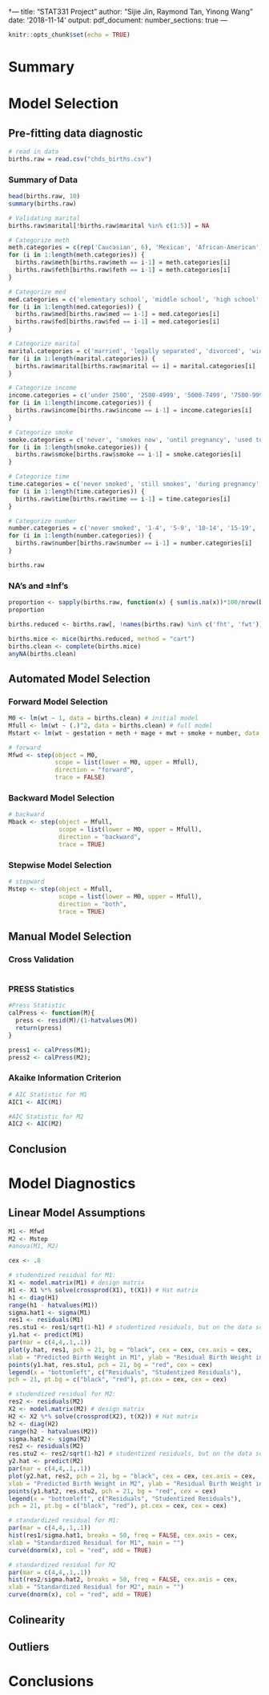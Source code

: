 †---
title: "STAT331 Project"
author: "Sijie Jin, Raymond Tan, Yinong Wang"
date: '2018-11-14'
output: 
  pdf_document:
    number_sections: true
---

```r
knitr::opts_chunk$set(echo = TRUE)
```

# Summary

# Model Selection

## Pre-fitting data diagnostic

```r
# read in data
births.raw = read.csv("chds_births.csv")
```

### Summary of Data

```r
head(births.raw, 10)
summary(births.raw)
```

```r
# Validating marital
births.raw$marital[!births.raw$marital %in% c(1:5)] = NA
```


```r
# Categorize meth
meth.categories = c(rep('Caucasian', 6), 'Mexican', 'African-American', 'Asian', 'Mixed', 'Other')
for (i in 1:length(meth.categories)) {
  births.raw$meth[births.raw$meth == i-1] = meth.categories[i]
  births.raw$feth[births.raw$feth == i-1] = meth.categories[i]
}

# Categorize med
med.categories = c('elementary school', 'middle school', 'high school', 'high school + trade school', 'high school + some college', 'college graduate', 'trade school', 'high school unclear')
for (i in 1:length(med.categories)) {
  births.raw$med[births.raw$med == i-1] = med.categories[i]
  births.raw$fed[births.raw$fed == i-1] = med.categories[i]
}

# Categorize marital
marital.categories = c('married', 'legally separated', 'divorced', 'widowed', 'never married')
for (i in 1:length(marital.categories)) {
  births.raw$marital[births.raw$marital == i] = marital.categories[i]
}

# Categorize income
income.categories = c('under 2500', '2500-4999', '5000-7499', '7500-9999', '10000-12499', '12500-14999', '15000-17499', '17500-19999', '20000-22499', 'over 22500')
for (i in 1:length(income.categories)) {
  births.raw$income[births.raw$income == i-1] = income.categories[i]
}

# Categorize smoke
smoke.categories = c('never', 'smokes now', 'until pregnancy', 'used to, not anymore')
for (i in 1:length(smoke.categories)) {
  births.raw$smoke[births.raw$smoke == i-1] = smoke.categories[i]
}

# Categorize time
time.categories = c('never smoked', 'still smokes', 'during pregnancy', 'less than a year', '1-2 years', '2-3 years', '3-4 years', '5-9 years', 'more than 10 years', 'quit but don’t know when')
for (i in 1:length(time.categories)) {
  births.raw$time[births.raw$time == i-1] = time.categories[i]
}

# Categorize number
number.categories = c('never smoked', '1-4', '5-9', '10-14', '15-19', '20-29', '30=39', '40-60', 'more than 60', 'smoked but don’t know how much')
for (i in 1:length(number.categories)) {
  births.raw$number[births.raw$number == i-1] = number.categories[i]
}

births.raw
```

### NA's and $\pm$Inf's

```r
proportion <- sapply(births.raw, function(x) { sum(is.na(x))*100/nrow(births.raw) })
proportion

births.reduced <- births.raw[, !names(births.raw) %in% c('fht', 'fwt')]

births.mice <- mice(births.reduced, method = "cart")
births.clean <- complete(births.mice)
anyNA(births.clean)
```

## Automated Model Selection

### Forward Model Selection

```r
M0 <- lm(wt ~ 1, data = births.clean) # initial model
Mfull <- lm(wt ~ (.)^2, data = births.clean) # full model
Mstart <- lm(wt ~ gestation + meth + mage + mwt + smoke + number, data = births.clean) # start model

# forward
Mfwd <- step(object = M0,
             scope = list(lower = M0, upper = Mfull),
             direction = "forward",
             trace = FALSE)


```

### Backward Model Selection

```r
# backward
Mback <- step(object = Mfull, 
              scope = list(lower = M0, upper = Mfull),
              direction = "backward", 
              trace = TRUE)
```

### Stepwise Model Selection

```r
# stepward
Mstep <- step(object = Mfull, 
              scope = list(lower = M0, upper = Mfull),
              direction = "both", 
              trace = TRUE)

```

## Manual Model Selection

### Cross Validation

```r

```

### PRESS Statistics

```r
#Press Statistic
calPress <- function(M){
  press <- resid(M)/(1-hatvalues(M))
  return(press)
}

press1 <- calPress(M1);
press2 <- calPress(M2);
```



### Akaike Information Criterion
```r
# AIC Statistic for M1
AIC1 <- AIC(M1)

#AIC Statistic for M2
AIC2 <- AIC(M2)
```



## Conclusion

# Model Diagnostics

## Linear Model Assumptions
```r
M1 <- Mfwd
M2 <- Mstep
#anova(M1, M2)

cex <- .8

# studendized residual for M1:
X1 <- model.matrix(M1) # design matrix
H1 <- X1 %*% solve(crossprod(X1), t(X1)) # Hat matrix
h1 <- diag(H1)
range(h1 - hatvalues(M1))
sigma.hat1 <- sigma(M1)
res1 <- residuals(M1)
res.stu1 <- res1/sqrt(1-h1) # studentized residuals, but on the data scale
y1.hat <- predict(M1)
par(mar = c(4,4,.1,.1))
plot(y.hat, res1, pch = 21, bg = "black", cex = cex, cex.axis = cex,
xlab = "Predicted Birth Weight in M1", ylab = "Residual Birth Weight in M1")
points(y1.hat, res.stu1, pch = 21, bg = "red", cex = cex)
legend(x = "bottomleft", c("Residuals", "Studentized Residuals"),
pch = 21, pt.bg = c("black", "red"), pt.cex = cex, cex = cex)

# studendized residual for M2:
res2 <- residuals(M2) 
X2 <- model.matrix(M2) # design matrix
H2 <- X2 %*% solve(crossprod(X2), t(X2)) # Hat matrix
h2 <- diag(H2)
range(h2 - hatvalues(M2))
sigma.hat2 <- sigma(M2)
res2 <- residuals(M2)
res.stu2 <- res2/sqrt(1-h2) # studentized residuals, but on the data scale
y2.hat <- predict(M2)
par(mar = c(4,4,.1,.1))
plot(y2.hat, res2, pch = 21, bg = "black", cex = cex, cex.axis = cex,
xlab = "Predicted Birth Weight in M2", ylab = "Residual Birth Weight in M2")
points(y1.hat2, res.stu2, pch = 21, bg = "red", cex = cex)
legend(x = "bottomleft", c("Residuals", "Studentized Residuals"),
pch = 21, pt.bg = c("black", "red"), pt.cex = cex, cex = cex)

# standardized residual for M1:
par(mar = c(4,4,.1,.1))
hist(res1/sigma.hat1, breaks = 50, freq = FALSE, cex.axis = cex,
xlab = "Standardized Residual for M1", main = "")
curve(dnorm(x), col = "red", add = TRUE)

# standardized residual for M2
par(mar = c(4,4,.1,.1))
hist(res2/sigma.hat2, breaks = 50, freq = FALSE, cex.axis = cex,
xlab = "Standardized Residual for M2", main = "")
curve(dnorm(x), col = "red", add = TRUE)
```

## Colinearity

## Outliers

# Conclusions

